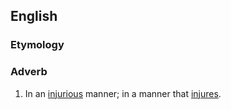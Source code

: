 ==English==

===Etymology===
{{suffix|en|injurious|ly}}

===Adverb===
{{en-adv}}

# In an [[injurious]] manner; in a manner that [[injure]]s.